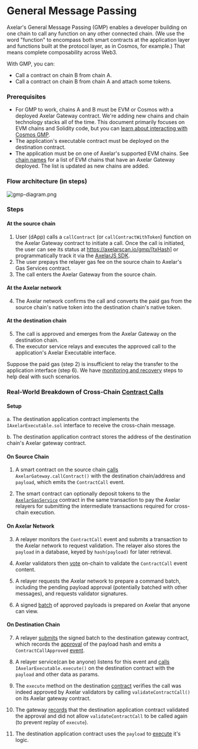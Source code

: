 # General Message Passing

Axelar's General Message Passing (GMP) enables a developer building on one chain to call any function on any other connected chain. (We use the word "function" to encompass both smart contracts at the application layer and functions built at the protocol layer, as in Cosmos, for example.) That means complete composability across Web3.

With GMP, you can:

- Call a contract on chain B from chain A.
- Call a contract on chain B from chain A and attach some tokens.

### Prerequisites
- For GMP to work, chains A and B must be EVM or Cosmos with a deployed Axelar Gateway contract. We're adding new chains and chain technology stacks all of the time. This document primarily focuses on EVM chains and Solidity code, but you can [learn about interacting with Cosmos GMP](./cosmos-gmp).
- The application's executable contract must be deployed on the destination contract.
- The application must be on one of Axelar's supported EVM chains. See [chain names](../reference/mainnet-chain-names) for a list of EVM chains that have an Axelar Gateway deployed. The list is updated as new chains are added.

### Flow architecture (in steps)

![gmp-diagram.png](/images/gmp-diagram.png)

### Steps

#### At the source chain

1. User (dApp) calls a `callContract` (or `callContractWithToken`) function on the Axelar Gateway contract to initiate a call. Once the call is initiated, the user can see its status at https://axelarscan.io/gmp/[txHash] or programmatically track it via the [AxelarJS SDK](/dev/axelarjs-sdk/tx-status-query-recovery#query-transaction-status-by-txhash).
2. The user prepays the relayer gas fee on the source chain to Axelar's Gas Services contract.
3. The call enters the Axelar Gateway from the source chain.

#### At the Axelar network
4. The Axelar network confirms the call and converts the paid gas from the source chain's native token into the destination chain's native token.  

#### At the destination chain
5. The call is approved and emerges from the Axelar Gateway on the destination chain.
6. The executor service relays and executes the approved call to the application's Axelar Executable interface.

Suppose the paid gas (step 2) is insufficient to relay the transfer to the application interface (step 6). We have [monitoring and recovery](/dev/general-message-passing/monitoring) steps to help deal with such scenarios.


### Real-World Breakdown of Cross-Chain [Contract Calls](https://axelarscan.io/gmp/0x93cb0b614b07d6050b164cc3e35da617a2fbefc13069a35369894cac74b861a2:54) 

#### Setup

a. The destination application contract implements the `IAxelarExecutable.sol` interface to receive the cross-chain message.

b. The destination application contract stores the address of the destination chain's Axelar gateway contract.

#### On Source Chain
1. A smart contract on the source chain [calls](https://moonscan.io/tx/0x93cb0b614b07d6050b164cc3e35da617a2fbefc13069a35369894cac74b861a2) `AxelarGateway.callContract()` with the destination chain/address and `payload`, which emits the `ContractCall` event.

2. The smart contract can optionally deposit tokens to the [`AxelarGasService`](https://github.com/axelarnetwork/axelar-cgp-solidity/blob/main/contracts/gas-service/AxelarGasService.sol#L122) contract in the same transaction to pay the Axelar relayers for submitting the intermediate transactions required for cross-chain execution.

#### On Axelar Network

3. A relayer monitors the `ContractCall` event and submits a transaction to the Axelar network to request validation. The relayer also stores the `payload` in a database, keyed by `hash(payload)` for later retrieval.

4. Axelar validators then [vote](https://axelarscan.io/evm-poll/434420) on-chain to validate the `ContractCall` event content.

5. A relayer requests the Axelar network to prepare a command batch, including the pending payload approval (potentially batched with other messages), and requests validator signatures.

6. A signed [batch](https://axelarscan.io/evm-batches?commandId=0x47d0de91330856d70caecf442341be3faf6e644b83892b214c5a2bcc673ba8ca) of approved payloads is prepared on Axelar that anyone can view.

#### On Destination Chain

7. A relayer [submits](https://bscscan.com/tx/0x72e6c040bfbf26073cdcf55cc4db571badcadd3b9316cf0f53b72f980d3e5100) the signed batch to the destination gateway contract, which records the [approval](https://github.com/axelarnetwork/cgp-spec/blob/main/solidity/contracts/AxelarGateway.sol#L109) of the payload hash and emits a `ContractCallApproved` [event](https://github.com/axelarnetwork/cgp-spec/blob/main/solidity/contracts/AxelarGateway.sol#L144).

8. A relayer service(can be anyone) listens for this event and [calls](https://bscscan.com/tx/0x24886831c6348f036be26193d3fd74f2a08b9b9c10cae4e4bb99677687d8b71f) `IAxelarExecutable.execute()` on the destination contract with the `payload` and other data as params.

9. The `execute` method on the destination [contract](https://github.com/axelarnetwork/cgp-spec/blob/main/solidity/contracts/executable/AxelarExecutable.sol#L18) verifies the call was indeed approved by Axelar validators by calling `validateContractCall()` on its Axelar gateway contract.

10. The gateway [records](https://github.com/axelarnetwork/cgp-spec/blob/main/solidity/contracts/AxelarGateway.sol#L60) that the destination application contract validated the approval and did not allow `validateContractCall` to be called again (to prevent replay of `execute`).

11. The destination application contract uses the `payload` to [execute](https://github.com/axelarnetwork/cgp-spec/blob/main/solidity/contracts/executable/AxelarExecutable.sol#L23) it's logic.